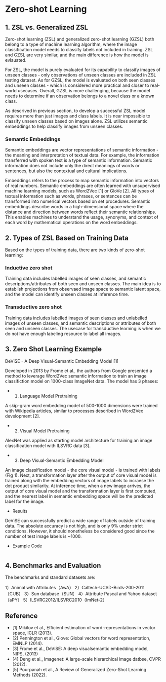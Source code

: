# Zero-shot Learning


## 1. ZSL vs. Generalized ZSL

Zero-shot learning (ZSL) and generalized zero-shot learning (GZSL) both belong to a type of machine learning algorithm, where the image classification model needs to classify labels not included in training. ZSL and GZSL are very similar, and the main difference is how the model is evlauated.

For ZSL, the model is purely evaluated for its capability to classify images of unseen classes - only observations of unseen classes are included in ZSL testing dataset. As for GZSL, the model is evaluated on both seen classes and unseen classes - which is considered more practical and closer to real-world usecases. Overall, GZSL is more challenging, because the model needs to determine if an observation belongs to a novel class or a known class. 

As descrived in previous section, to develop a successful ZSL model requires more than just images and class labels. It is near impossible to classify unseen classes based on images alone. ZSL utilizes semantic embeddings to help classify images from unseen classes. 

### Semantic Embeddings 

Semantic embeddings are vector representations of semantic information - the meaning and interpretation of textual data. For example, the information transferred with spoken text is a type of semantic information. Semantic information does not include only the direct meanings of words or sentences, but also the contextual and cultural implications.

Embeddings refers to the process to map semantic information into vectors of real numbers. Semantic embeddings are often learned with unsupervised machine learning models, such as Word2Vec [1] or GloVe [2]. All types of textual information such as words, phrases, or sentences can be transformed into numerical vectors based on set procedures. Semantic embeddings describe words in a high-dimensional space where the distance and direction between words reflect their semantic relationships. This enables machines to understand the usage, synonyms, and context of each word by mathematical operations on the word embeddings. 


## 2. Types of ZSL Based on Training Data

Based on the types of training data, there are two kinds of zero-shot learning:

### Inductive zero shot

Training data includes labelled images of seen classes, and semantic descriptions/attributes of both seen and unseen classes. The main idea is to establish projections from observaed image space to semantic latent space, and the model can identify unseen classes at inference time.

### Transductive zero shot

Training data includes labelled images of seen classes and unlabelled images of unseen classes, and semantic descriptions or attributes of both seen and unseen classes. The usecase for transductive learning is when we do not have enough labeling resource to label all images.


## 3. Zero Shot Learning Example 

DeViSE - A Deep Visual-Semantic Embedding Model [1]

Developed in 2013 by Frome et al., the authors from Google presented a method to leverage Word2Vec semantic information to train an image classifiction model on 1000-class ImageNet data. The model has 3 phases:

- 1) Language Model Pretraining 

A skip-gram word embedding model of 500-1000 dimensions were trained with Wikipedia articles, similar to processes described in Word2Vec development [2].  

- 2) Visual Model Pretraining 

AlexNet was applied as starting model architecture for training an image classification model with ILSVRC data [3].  

- 3) Deep Visual-Semantic Embedding Model 

An image classification model - the core visual model - is trained with labels (Fig 1). Next, a transformation layer after the output of core visual model is trained along with the embedding vectors of image labels to incraese the dot product similarity. At inference time, when a new image arrives, the output of core visual model and the transformation layer is first computed, and the nearest label in semantic embedding space will be the predicted label for the image.  

- Results

DeViSE can successfully predict a wide range of labels outside of training data. The absolute accuracy is not high, and is only 9% under strict conditions. However, it should nonetheless be considered good since the number of test image labels is ~1000.  

- Example Code 

```

```


## 4. Benchmarks and Evaluation

The benchmarks and standard datasets are:

1）Animal with Attributes（AwA）
2）Caltech-UCSD-Birds-200-2011（CUB）
3）Sun database（SUN）
4）Attribute Pascal and Yahoo dataset（aPY）
5）ILSVRC2012/ILSVRC2010（ImNet-2）


## Reference

- [1] Mikilov et al., Efficient estimation of word-representations in vector space, ICLR (2013). 
- [2] Pennington et al., Glove: Global vectors for word representation, EMNLP (2014).
- [3] Frome et al., DeViSE: A deep visualsemantic embedding model, NIPS, (2013)
- [4] Deng et al., Imagenet: A large-scale hierarchical image datbse, CVPR (2012). 
- [5] Pourpanah et al., A Review of Generalized Zero-Shot Learning Methods (2022). 

